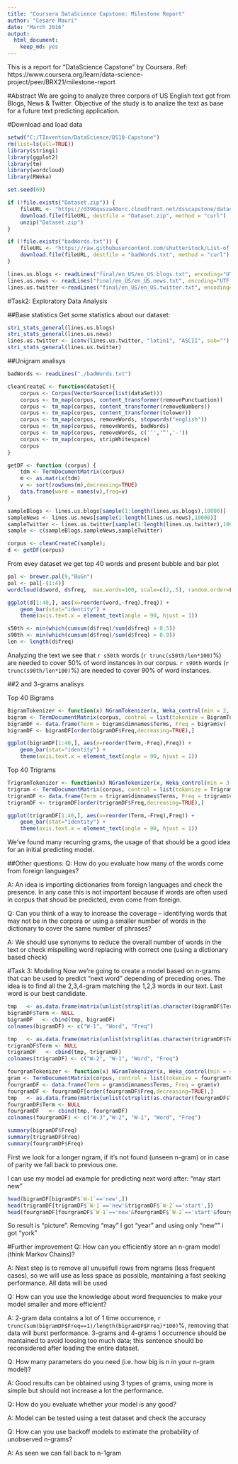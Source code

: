 ```yaml
---
title: "Coursera DataScience Capstone: Milestone Report"
author: "Cesare Mauri"
date: "March 2016"
output: 
  html_document:
    keep_md: yes
---
```


This is a report for "DataScience Capstone" by Coursera.
Ref: https://www.coursera.org/learn/data-science-project/peer/BRX21/milestone-report

#Abstract
We are going to analyze three corpora of US English text got from Blogs, News & Twitter.
Objective of the study is to analize the text as base for a future text predicting application.

#Download and load data
```r
setwd("C:/TInvention/DataScience/DS10-Capstone")
rm(list=ls(all=TRUE))
library(stringi)
library(ggplot2)
library(tm)
library(wordcloud)
library(RWeka)

set.seed(69)
```

```r
if (!file.exists("Dataset.zip")) {
    fileURL <- "https://d396qusza40orc.cloudfront.net/dsscapstone/dataset/Coursera-SwiftKey.zip"
    download.file(fileURL, destfile = "Dataset.zip", method = "curl")
    unzip("Dataset.zip")
}

if (!file.exists("badWords.txt")) {
    fileURL <- "https://raw.githubusercontent.com/shutterstock/List-of-Dirty-Naughty-Obscene-and-Otherwise-Bad-Words/master/en"
    download.file(fileURL, destfile = "badWords.txt", method = "curl")
}

lines.us.blogs <- readLines("final/en_US/en_US.blogs.txt", encoding="UTF-8")
lines.us.news <- readLines("final/en_US/en_US.news.txt", encoding="UTF-8", warn = FALSE)
lines.us.twitter <-readLines("final/en_US/en_US.twitter.txt", encoding="UTF-8", warn = FALSE)
```

#Task2: Exploratory Data Analysis

##Base statistics
Get some statistics about our dataset:

```r
stri_stats_general(lines.us.blogs)
stri_stats_general(lines.us.news)
lines.us.twitter <- iconv(lines.us.twitter, "latin1", "ASCII", sub="")
stri_stats_general(lines.us.twitter)
```

##Unigram analisys
```r
badWords <- readLines("./badWords.txt")

cleanCreateC <- function(dataSet){
    corpus <- Corpus(VectorSource(list(dataSet)))
    corpus <- tm_map(corpus, content_transformer(removePunctuation))
    corpus <- tm_map(corpus, content_transformer(removeNumbers))
    corpus <- tm_map(corpus, content_transformer(tolower))
    corpus <- tm_map(corpus, removeWords, stopwords("english"))
    corpus <- tm_map(corpus, removeWords, badWords)
    corpus <- tm_map(corpus, removeWords, c('’','“','-'))
    corpus <- tm_map(corpus, stripWhitespace)
    corpus
}

getDF <- function (corpus) {
    tdm <- TermDocumentMatrix(corpus)
    m <- as.matrix(tdm)
    v <- sort(rowSums(m),decreasing=TRUE)
    data.frame(word = names(v),freq=v)
}
```

```r
sampleBlogs <- lines.us.blogs[sample(1:length(lines.us.blogs),10000)]
sampleNews <- lines.us.news[sample(1:length(lines.us.news),10000)]
sampleTwitter <- lines.us.twitter[sample(1:length(lines.us.twitter),10000)]
sample <- c(sampleBlogs,sampleNews,sampleTwitter)

corpus <- cleanCreateC(sample);
d <- getDF(corpus)
```

From evey dataset we get top 40 words and present bubble and bar plot
```r
pal <- brewer.pal(9,"BuGn")
pal <- pal[-(1:4)]
wordcloud(d$word, d$freq,  max.words=100, scale=c(2,.5), random.order=FALSE, colors=pal)

ggplot(d[1:40,], aes(x=reorder(word,-freq),freq)) + 
    geom_bar(stat="identity") +
    theme(axis.text.x = element_text(angle = 90, hjust = 1))
```


```r
s50th <- min(which(cumsum(d$freq)/sum(d$freq) > 0.5))
s90th <- min(which(cumsum(d$freq)/sum(d$freq) > 0.9))
len <- length(d$freq)
```
Analyzing the text we see that `r s50th` words (`r trunc(s50th/len*100)`%) are needed to cover 50% of word instances in our corpus. 
`r s90th` words (`r trunc(s90th/len*100)`%) are needed to cover 90% of word instances.

##2 and 3-grams analisys

Top 40 Bigrams
```r
BigramTokenizer <- function(x) NGramTokenizer(x, Weka_control(min = 2, max = 2))
bigram <- TermDocumentMatrix(corpus, control = list(tokenize = BigramTokenizer)) 
bigramDF <- data.frame(Term = bigram$dimnames$Terms, Freq = bigram$v)
bigramDF <- bigramDF[order(bigramDF$Freq,decreasing=TRUE),]

ggplot(bigramDF[1:40,], aes(x=reorder(Term,-Freq),Freq)) + 
    geom_bar(stat="identity") +
    theme(axis.text.x = element_text(angle = 90, hjust = 1))
```

Top 40 Trigrams
```r
TrigramTokenizer <- function(x) NGramTokenizer(x, Weka_control(min = 3, max = 3))
trigram <- TermDocumentMatrix(corpus, control = list(tokenize = TrigramTokenizer)) 
trigramDF <- data.frame(Term = trigram$dimnames$Terms, Freq = trigram$v)
trigramDF <- trigramDF[order(trigramDF$Freq,decreasing=TRUE),]

ggplot(trigramDF[1:40,], aes(x=reorder(Term,-Freq),Freq)) + 
    geom_bar(stat="identity") +
    theme(axis.text.x = element_text(angle = 90, hjust = 1))
```

We've found many recurring grams, the usage of that should be a  good idea for an initial predicting model.

##Other questions:
Q: How do you evaluate how many of the words come from foreign languages? 

A: An idea is importing dictionaries from foreign languages and check the presence. In any case this is not important because if words are often used in corpus that shoud be predicted, even come from foreign.

Q: Can you think of a way to increase the coverage -- identifying words that may not be in the corpora or using a smaller number of words in the dictionary to cover the same number of phrases? 

A: We should use synonyms to reduce the overall number of words in the text or check mispelling word replacing with correct one (using a dictionary based check)

#Task 3: Modeling
Now we're going to create a model based on n-grams that can be used to predict "next word" depending of preceding ones.
The idea is to find all the 2,3,4-gram matching the 1,2,3 words in our text. Last word is our best candidate.

```r
tmp   <- as.data.frame(matrix(unlist(strsplit(as.character(bigramDF$Term), " ")), ncol=2, byrow=TRUE))
bigramDF$Term <- NULL
bigramDF   <- cbind(tmp, bigramDF)
colnames(bigramDF) <- c("W-1", "Word", "Freq")

tmp   <- as.data.frame(matrix(unlist(strsplit(as.character(trigramDF$Term), " ")), ncol=3, byrow=TRUE))
trigramDF$Term <- NULL
trigramDF   <- cbind(tmp, trigramDF)
colnames(trigramDF) <- c("W-2", "W-1", "Word", "Freq")

fourgramTokenizer <- function(x) NGramTokenizer(x, Weka_control(min = 4, max = 4))
gram <- TermDocumentMatrix(corpus, control = list(tokenize = fourgramTokenizer)) 
fourgramDF <- data.frame(Term = gram$dimnames$Terms, Freq = gram$v)
fourgramDF <- fourgramDF[order(fourgramDF$Freq,decreasing=TRUE),]
tmp   <- as.data.frame(matrix(unlist(strsplit(as.character(fourgramDF$Term), " ")), ncol=4, byrow=TRUE))
fourgramDF$Term <- NULL
fourgramDF   <- cbind(tmp, fourgramDF)
colnames(fourgramDF) <- c("W-3","W-2", "W-1", "Word", "Freq")

summary(bigramDF$Freq)
summary(trigramDF$Freq)
summary(fourgramDF$Freq)
```

First we look for a longer ngram, if it's not found (unseen n-gram) or in case of parity we fall back to previous one.

I can use my model ad example for predicting next word after: "may start new"
```r
head(bigramDF[bigramDF$`W-1`=='new',])
head(trigramDF[trigramDF$`W-1`=='new'&trigramDF$`W-2`=='start',])
head(fourgramDF[fourgramDF$`W-1`=='new'&fourgramDF$`W-2`=='start'&fourgramDF$`W-3`=='may',])
```
So result is "picture". Removing "may" I got "year" and using only "new"" i got "york"

#Further improvement
Q: How can you efficiently store an n-gram model (think Markov Chains)?

A: Next step is to remove all unusefull rows from ngrams (less frequent cases), so we will use as less space as possible, mantaining a fast seeking performance. All data will be used

Q: How can you use the knowledge about word frequencies to make your model smaller and more efficient?

A: 2-gram data contains a lot of 1 time occurrence, `r trunc(sum(bigramDF$Freq==1)/length(bigramDF$Freq)*100)`%, removing that data will burst performance. 3-grams and 4-grams 1 occurrence should be mantained to avoid loosing too much data; this sentence should be reconsidered after loading the entire dataset.


Q: How many parameters do you need (i.e. how big is n in your n-gram model)?

A: Good results can be obtained using 3 types of grams, using more is simple but should not increase a lot the performance.

Q: How do you evaluate whether your model is any good?

A: Model can be tested using a test dataset and check the accuracy

Q: How can you use backoff models to estimate the probability of unobserved n-grams?

A: As seen we can fall back to n-1gram

